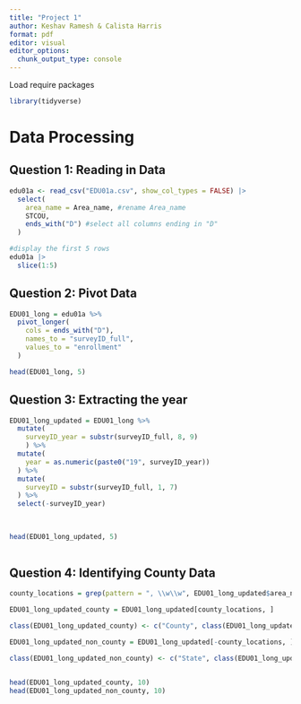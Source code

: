 ```yaml
---
title: "Project 1"
author: Keshav Ramesh & Calista Harris
format: pdf
editor: visual
editor_options: 
  chunk_output_type: console
---
```


Load require packages
```r
library(tidyverse)
```

# Data Processing

## Question 1: Reading in Data 

```r
edu01a <- read_csv("EDU01a.csv", show_col_types = FALSE) |>
  select(
    area_name = Area_name, #rename Area_name
    STCOU,
    ends_with("D") #select all columns ending in "D"
  )

#display the first 5 rows
edu01a |> 
  slice(1:5)
```

## Question 2: Pivot Data

```r
EDU01_long = edu01a %>%
  pivot_longer(
    cols = ends_with("D"), 
    names_to = "surveyID_full", 
    values_to = "enrollment"
  )

head(EDU01_long, 5)
```
## Question 3: Extracting the year

```r
EDU01_long_updated = EDU01_long %>%
  mutate(
    surveyID_year = substr(surveyID_full, 8, 9)
    ) %>%
  mutate(
    year = as.numeric(paste0("19", surveyID_year))
  ) %>%
  mutate(
    surveyID = substr(surveyID_full, 1, 7)
  ) %>%
  select(-surveyID_year)
  
  

head(EDU01_long_updated, 5)
  
```

## Question 4: Identifying County Data

```r
county_locations = grep(pattern = ", \\w\\w", EDU01_long_updated$area_name)

EDU01_long_updated_county = EDU01_long_updated[county_locations, ]

class(EDU01_long_updated_county) <- c("County", class(EDU01_long_updated_county))

EDU01_long_updated_non_county = EDU01_long_updated[-county_locations, ]

class(EDU01_long_updated_non_county) <- c("State", class(EDU01_long_updated_non_county))


head(EDU01_long_updated_county, 10)
head(EDU01_long_updated_non_county, 10)


```


























